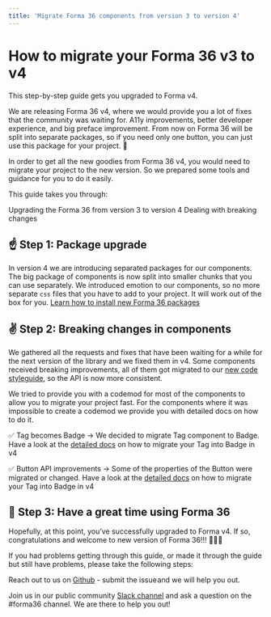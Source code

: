 ```yaml
---
title: 'Migrate Forma 36 components from version 3 to version 4'
---
```


# How to migrate your Forma 36 v3 to v4

This step-by-step guide gets you upgraded to Forma v4.

We are releasing Forma 36 v4, where we would provide you a lot of fixes that the community was waiting for. A11y improvements, better developer experience, and big preface improvement. From now on Forma 36 will be split into separate packages, so if you need only one button, you can just use this package for your project. 🙌

In order to get all the new goodies from Forma 36 v4, you would need to migrate your project to the new version. So we prepared some tools and guidance for you to do it easily.

This guide takes you through:

Upgrading the Forma 36 from version 3 to version 4
Dealing with breaking changes

## ☝️ Step 1: Package upgrade

In version 4 we are introducing separated packages for our components.
The big package of components is now split into smaller chunks that you can use separately.
We introduced emotion to our components, so no more separate `css` files that you have to add to your project. It will work out of the box for you. [Learn how to install new Forma 36 packages](https://github.com/contentful/forma-36/blob/forma-v4/MIGRATION.md#How-to-migrate-your-packages-to-v4)

## ✌️ Step 2: Breaking changes in components

We gathered all the requests and fixes that have been waiting for a while for the next version of the library and we fixed them in v4. Some components received breaking improvements, all of them got migrated to our [new code styleguide](https://github.com/contentful/forma-36/blob/forma-v4/docs/code-style-guide.md), so the API is now more consistent.

We tried to provide you with a codemod for most of the components to allow you to migrate your project fast. For the components where it was impossible to create a codemod we provide you with detailed docs on how to do it.

✅ Tag becomes Badge -> We decided to migrate Tag component to Badge. Have a look at the [detailed docs](https://github.com/contentful/forma-36/blob/forma-v4/MIGRATION.md#How-to-migrate-your-Tag-to-Badge) on how to migrate your Tag into Badge in v4

✅ Button API improvements -> Some of the properties of the Button were migrated or changed. Have a look at the [detailed docs](https://github.com/contentful/forma-36/blob/forma-v4/MIGRATION.md#How-to-migrate-your-Tag-to-Badge) on how to migrate your Tag into Badge in v4

## 🤟 Step 3: Have a great time using Forma 36

Hopefully, at this point, you’ve successfully upgraded to Forma v4. If so, congratulations and welcome to new version of Forma 36!!! 🎉🎉🎉

If you had problems getting through this guide, or made it through the guide but still have problems, please take the following steps:

Reach out to us on [Github](https://github.com/contentful/forma-36/issues) - submit the issue and we will help you out.

Join us in our public community [Slack channel](https://join.slack.com/t/contentful-community/shared_invite/zt-f2u3vjyq-k2G7wu_ji4~Toywt955Ynw) and ask a question on the #forma36 channel. We are there to help you out!
